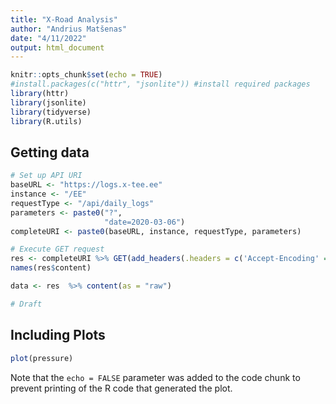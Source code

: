 ```yaml
---
title: "X-Road Analysis"
author: "Andrius Matšenas"
date: "4/11/2022"
output: html_document
---
```


```r
knitr::opts_chunk$set(echo = TRUE)
#install.packages(c("httr", "jsonlite")) #install required packages
library(httr)
library(jsonlite)
library(tidyverse)
library(R.utils)
```

## Getting data


```r
# Set up API URI
baseURL <- "https://logs.x-tee.ee"
instance <- "/EE"
requestType <- "/api/daily_logs"
parameters <- paste0("?",
                     "date=2020-03-06")
completeURI <- paste0(baseURL, instance, requestType, parameters)

# Execute GET request
res <- completeURI %>% GET(add_headers(.headers = c('Accept-Encoding' = 'gzip, deflate')))
names(res$content)

data <- res  %>% content(as = "raw")

# Draft

```

## Including Plots


```r
plot(pressure)
```

Note that the `echo = FALSE` parameter was added to the code chunk to prevent printing of the R code that generated the plot.
